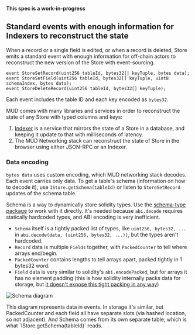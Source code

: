 
**This spec is a work-in-progress**

## Standard events with enough information for Indexers to reconstruct the state

When a record or a single field is edited, or when a record is deleted, Store emits a standard event with enough information for off-chain actors to reconstruct the new version of the Store with event-sourcing.

```solidity
event StoreSetRecord(uint256 tableId, bytes32[] keyTuple, bytes data);
event StoreSetField(uint256 tableId, bytes32[] keyTuple, uint8 schemaIndex, bytes data);
event StoreDeleteRecord(uint256 tableId, bytes32[] keyTuple);
```

Each event includes the table ID and each key encoded as `bytes32`.

MUD comes with many libraries and services in order to reconstruct the state of any Store with typed columns and keys:

1. [Indexer](../indexer) is a service that mirrors the state of a Store in a database, and keeping it update to that with milliseconds of latency.
2. The MUD Networking stack can reconstruct the state of Store in the browser using either JSON-RPC or an Indexer.

### Data encoding

`bytes data` uses custom encoding, which MUD networking stack decodes.
Each event carries only data. To get a table's schema (information on how to decode it), use `IStore.getSchema(tableId)` or listen to `StoreSetRecord` updates of the schema table.

Schema is a way to dynamically store solidity types.
Use the [schema-type package](https://github.com/latticexyz/mud/tree/main/packages/schema-type) to work with it directly.
It's needed because `abi.decode` requires statically hardcoded types, and ABI encoding is very inefficient.

- `Schema` itself is a tightly packed list of types, like `uint256, bytes32, ...` in `abi.decode(data, (uint256, bytes32, ...))`, but the types aren't hardcoded.
- `Record` data is multiple `Fields` together, with `PackedCounter` to tell where arrays end/begin.
- `PackedCounter` contains lengths to tell arrays apart, packed tightly in 1 bytes32 word.
- `Field` data is very similar to solidity's `abi.encodePacked`, but for arrays it has no element padding (this is how solidity internally packs data for storage, but [it doesn't expose this tight packing in any way](https://github.com/ethereum/solidity/issues/8441))

![Schema diagram](./schema.png)

<Aside emoji="ℹ️">
  This diagram represents data in events. In storage it's similar, but PackedCounter and each field all have separate
  slots (via hashed location, so not adjacent). And Schema comes from its own separate table, which is what
  `IStore.getSchema(tableId)` reads.
</Aside>
